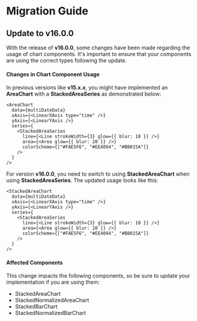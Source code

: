 # Migration Guide

## Update to v16.0.0

With the release of **v16.0.0**, some changes have been made regarding the usage of chart components. It's important to ensure that your components are using the correct types following the update.

#### Changes in Chart Component Usage

In previous versions like **v15.x.x**, you might have implemented an **AreaChart** with a **StackedAreaSeries** as demonstrated below:

```tsx
<AreaChart
  data={multiDateData}
  xAxis={<LinearXAxis type="time" />}
  yAxis={<LinearYAxis />}
  series={
    <StackedAreaSeries
      line={<Line strokeWidth={3} glow={{ blur: 10 }} />}
      area={<Area glow={{ blur: 20 }} />}
      colorScheme={["#FAE5F6", "#EE4094", "#BB015A"]}
    />
  }
/>
```

For version **v16.0.0**, you need to switch to using **StackedAreaChart** when using **StackedAreaSeries**. The updated usage looks like this:

```tsx
<StackedAreaChart
  data={multiDateData}
  xAxis={<LinearXAxis type="time" />}
  yAxis={<LinearYAxis />}
  series={
    <StackedAreaSeries
      line={<Line strokeWidth={3} glow={{ blur: 10 }} />}
      area={<Area glow={{ blur: 20 }} />}
      colorScheme={["#FAE5F6", "#EE4094", "#BB015A"]}
    />
  }
/>
```
#### Affected Components

This change impacts the following components, so be sure to update your implementation if you are using them:

- StackedAreaChart
- StackedNormalizedAreaChart
- StackedBarChart
- StackedNormalizedBarChart